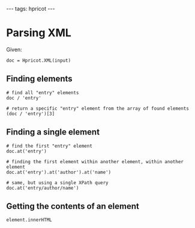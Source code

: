 ---
tags: hpricot
---
= Parsing XML =

Given:

<pre lang="ruby">doc = Hpricot.XML(input)</pre>

== Finding elements ==

<pre lang="ruby"># find all "entry" elements
doc / 'entry'

# return a specific "entry" element from the array of found elements
(doc / 'entry')[3]</pre>

== Finding a single element ==

<pre lang="ruby"># find the first "entry" element
doc.at('entry')

# finding the first element within another element, within another element
doc.at('entry').at('author').at('name')

# same, but using a single XPath query
doc.at('entry/author/name')</pre>

== Getting the contents of an element ==

<pre lang="ruby">element.innerHTML</pre>
